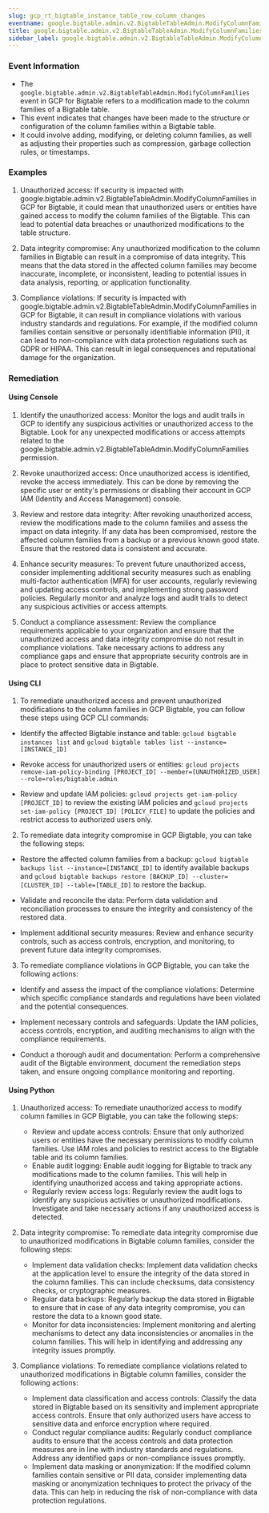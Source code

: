 ```yaml
--- 
slug: gcp_rt_bigtable_instance_table_row_column_changes
eventname: google.bigtable.admin.v2.BigtableTableAdmin.ModifyColumnFamilies
title: google.bigtable.admin.v2.BigtableTableAdmin.ModifyColumnFamilies
sidebar_label: google.bigtable.admin.v2.BigtableTableAdmin.ModifyColumnFamilies
---
```

                       
### Event Information

- The `google.bigtable.admin.v2.BigtableTableAdmin.ModifyColumnFamilies` event in GCP for Bigtable refers to a modification made to the column families of a Bigtable table.
- This event indicates that changes have been made to the structure or configuration of the column families within a Bigtable table.
- It could involve adding, modifying, or deleting column families, as well as adjusting their properties such as compression, garbage collection rules, or timestamps.


### Examples

1. Unauthorized access: If security is impacted with google.bigtable.admin.v2.BigtableTableAdmin.ModifyColumnFamilies in GCP for Bigtable, it could mean that unauthorized users or entities have gained access to modify the column families of the Bigtable. This can lead to potential data breaches or unauthorized modifications to the table structure.

2. Data integrity compromise: Any unauthorized modification to the column families in Bigtable can result in a compromise of data integrity. This means that the data stored in the affected column families may become inaccurate, incomplete, or inconsistent, leading to potential issues in data analysis, reporting, or application functionality.

3. Compliance violations: If security is impacted with google.bigtable.admin.v2.BigtableTableAdmin.ModifyColumnFamilies in GCP for Bigtable, it can result in compliance violations with various industry standards and regulations. For example, if the modified column families contain sensitive or personally identifiable information (PII), it can lead to non-compliance with data protection regulations such as GDPR or HIPAA. This can result in legal consequences and reputational damage for the organization.

### Remediation

#### Using Console

1. Identify the unauthorized access: Monitor the logs and audit trails in GCP to identify any suspicious activities or unauthorized access to the Bigtable. Look for any unexpected modifications or access attempts related to the google.bigtable.admin.v2.BigtableTableAdmin.ModifyColumnFamilies permission.

2. Revoke unauthorized access: Once unauthorized access is identified, revoke the access immediately. This can be done by removing the specific user or entity's permissions or disabling their account in GCP IAM (Identity and Access Management) console.

3. Review and restore data integrity: After revoking unauthorized access, review the modifications made to the column families and assess the impact on data integrity. If any data has been compromised, restore the affected column families from a backup or a previous known good state. Ensure that the restored data is consistent and accurate.

4. Enhance security measures: To prevent future unauthorized access, consider implementing additional security measures such as enabling multi-factor authentication (MFA) for user accounts, regularly reviewing and updating access controls, and implementing strong password policies. Regularly monitor and analyze logs and audit trails to detect any suspicious activities or access attempts.

5. Conduct a compliance assessment: Review the compliance requirements applicable to your organization and ensure that the unauthorized access and data integrity compromise do not result in compliance violations. Take necessary actions to address any compliance gaps and ensure that appropriate security controls are in place to protect sensitive data in Bigtable.

#### Using CLI

1. To remediate unauthorized access and prevent unauthorized modifications to the column families in GCP Bigtable, you can follow these steps using GCP CLI commands:

- Identify the affected Bigtable instance and table: `gcloud bigtable instances list` and `gcloud bigtable tables list --instance=[INSTANCE_ID]`

- Revoke access for unauthorized users or entities: `gcloud projects remove-iam-policy-binding [PROJECT_ID] --member=[UNAUTHORIZED_USER] --role=roles/bigtable.admin`

- Review and update IAM policies: `gcloud projects get-iam-policy [PROJECT_ID]` to review the existing IAM policies and `gcloud projects set-iam-policy [PROJECT_ID] [POLICY_FILE]` to update the policies and restrict access to authorized users only.

2. To remediate data integrity compromise in GCP Bigtable, you can take the following steps:

- Restore the affected column families from a backup: `gcloud bigtable backups list --instance=[INSTANCE_ID]` to identify available backups and `gcloud bigtable backups restore [BACKUP_ID] --cluster=[CLUSTER_ID] --table=[TABLE_ID]` to restore the backup.

- Validate and reconcile the data: Perform data validation and reconciliation processes to ensure the integrity and consistency of the restored data.

- Implement additional security measures: Review and enhance security controls, such as access controls, encryption, and monitoring, to prevent future data integrity compromises.

3. To remediate compliance violations in GCP Bigtable, you can take the following actions:

- Identify and assess the impact of the compliance violations: Determine which specific compliance standards and regulations have been violated and the potential consequences.

- Implement necessary controls and safeguards: Update the IAM policies, access controls, encryption, and auditing mechanisms to align with the compliance requirements.

- Conduct a thorough audit and documentation: Perform a comprehensive audit of the Bigtable environment, document the remediation steps taken, and ensure ongoing compliance monitoring and reporting.

#### Using Python

1. Unauthorized access: To remediate unauthorized access to modify column families in GCP Bigtable, you can take the following steps:
   - Review and update access controls: Ensure that only authorized users or entities have the necessary permissions to modify column families. Use IAM roles and policies to restrict access to the Bigtable table and its column families.
   - Enable audit logging: Enable audit logging for Bigtable to track any modifications made to the column families. This will help in identifying unauthorized access and taking appropriate actions.
   - Regularly review access logs: Regularly review the audit logs to identify any suspicious activities or unauthorized modifications. Investigate and take necessary actions if any unauthorized access is detected.

2. Data integrity compromise: To remediate data integrity compromise due to unauthorized modifications in Bigtable column families, consider the following steps:
   - Implement data validation checks: Implement data validation checks at the application level to ensure the integrity of the data stored in the column families. This can include checksums, data consistency checks, or cryptographic measures.
   - Regular data backups: Regularly backup the data stored in Bigtable to ensure that in case of any data integrity compromise, you can restore the data to a known good state.
   - Monitor for data inconsistencies: Implement monitoring and alerting mechanisms to detect any data inconsistencies or anomalies in the column families. This will help in identifying and addressing any integrity issues promptly.

3. Compliance violations: To remediate compliance violations related to unauthorized modifications in Bigtable column families, consider the following actions:
   - Implement data classification and access controls: Classify the data stored in Bigtable based on its sensitivity and implement appropriate access controls. Ensure that only authorized users have access to sensitive data and enforce encryption where required.
   - Conduct regular compliance audits: Regularly conduct compliance audits to ensure that the access controls and data protection measures are in line with industry standards and regulations. Address any identified gaps or non-compliance issues promptly.
   - Implement data masking or anonymization: If the modified column families contain sensitive or PII data, consider implementing data masking or anonymization techniques to protect the privacy of the data. This can help in reducing the risk of non-compliance with data protection regulations.


 